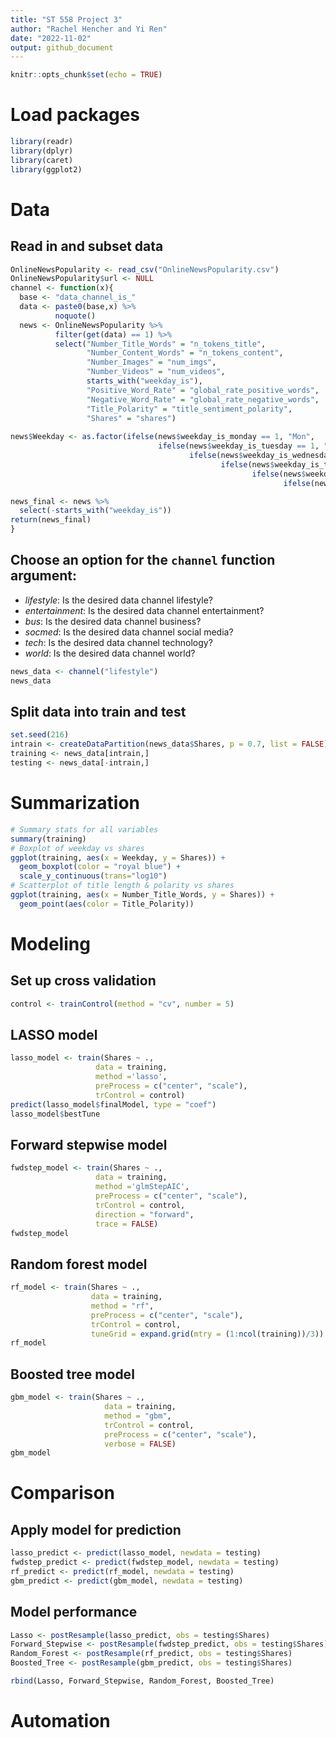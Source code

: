 ```yaml
---
title: "ST 558 Project 3"
author: "Rachel Hencher and Yi Ren"
date: "2022-11-02"
output: github_document
---
```


```r
knitr::opts_chunk$set(echo = TRUE)
```

# Load packages
```r
library(readr)
library(dplyr)
library(caret)
library(ggplot2)
```

# Data
## Read in and subset data
```r
OnlineNewsPopularity <- read_csv("OnlineNewsPopularity.csv") 
OnlineNewsPopularity$url <- NULL
channel <- function(x){
  base <- "data_channel_is_"
  data <- paste0(base,x) %>%  
          noquote()
  news <- OnlineNewsPopularity %>% 
          filter(get(data) == 1) %>% 
          select("Number_Title_Words" = "n_tokens_title",
                 "Number_Content_Words" = "n_tokens_content",
                 "Number_Images" = "num_imgs",
                 "Number_Videos" = "num_videos",
                 starts_with("weekday_is"),
                 "Positive_Word_Rate" = "global_rate_positive_words",
                 "Negative_Word_Rate" = "global_rate_negative_words",
                 "Title_Polarity" = "title_sentiment_polarity",
                 "Shares" = "shares")
  
news$Weekday <- as.factor(ifelse(news$weekday_is_monday == 1, "Mon",
                                 ifelse(news$weekday_is_tuesday == 1, "Tues", 
                                        ifelse(news$weekday_is_wednesday == 1, "Weds", 
                                               ifelse(news$weekday_is_thursday , "Thurs",
                                                      ifelse(news$weekday_is_friday == 1, "Fri",
                                                             ifelse(news$weekday_is_saturday == 1, "Sat", "Sun")))))))

news_final <- news %>%
  select(-starts_with("weekday_is"))
return(news_final)
}
```

## Choose an option for the `channel` function argument:  
- *lifestyle*: Is the desired data channel lifestyle?  
- *entertainment*: Is the desired data channel entertainment?  
- *bus*: Is the desired data channel business?  
- *socmed*: Is the desired data channel social media?
- *tech*: Is the desired data channel technology?  
- *world*: Is the desired data channel world?

```r
news_data <- channel("lifestyle")
news_data
```

## Split data into train and test
```r
set.seed(216)
intrain <- createDataPartition(news_data$Shares, p = 0.7, list = FALSE)
training <- news_data[intrain,]
testing <- news_data[-intrain,]
```

# Summarization
```r
# Summary stats for all variables
summary(training)
# Boxplot of weekday vs shares
ggplot(training, aes(x = Weekday, y = Shares)) +
  geom_boxplot(color = "royal blue") +
  scale_y_continuous(trans="log10")
# Scatterplot of title length & polarity vs shares
ggplot(training, aes(x = Number_Title_Words, y = Shares)) + 
  geom_point(aes(color = Title_Polarity))
```

# Modeling
## Set up cross validation
```r
control <- trainControl(method = "cv", number = 5)
```

## LASSO model
```r
lasso_model <- train(Shares ~ .,
                   data = training,
                   method ='lasso',
                   preProcess = c("center", "scale"),
                   trControl = control)
predict(lasso_model$finalModel, type = "coef")
lasso_model$bestTune
```

## Forward stepwise model
```r
fwdstep_model <- train(Shares ~ .,
                   data = training,
                   method ='glmStepAIC',
                   preProcess = c("center", "scale"),
                   trControl = control,
                   direction = "forward",
                   trace = FALSE)
fwdstep_model
```

## Random forest model
```r
rf_model <- train(Shares ~ ., 
                  data = training, 
                  method = "rf", 
                  preProcess = c("center", "scale"), 
                  trControl = control, 
                  tuneGrid = expand.grid(mtry = (1:ncol(training))/3))
rf_model
```
                         
## Boosted tree model
```r
gbm_model <- train(Shares ~ .,
                     data = training,
                     method = "gbm",
                     trControl = control,
                     preProcess = c("center", "scale"),
                     verbose = FALSE)
gbm_model
```

# Comparison
## Apply model for prediction
```r
lasso_predict <- predict(lasso_model, newdata = testing)
fwdstep_predict <- predict(fwdstep_model, newdata = testing)
rf_predict <- predict(rf_model, newdata = testing)
gbm_predict <- predict(gbm_model, newdata = testing)
```

## Model performance
```r
Lasso <- postResample(lasso_predict, obs = testing$Shares)
Forward_Stepwise <- postResample(fwdstep_predict, obs = testing$Shares)
Random_Forest <- postResample(rf_predict, obs = testing$Shares)
Boosted_Tree <- postResample(gbm_predict, obs = testing$Shares)

rbind(Lasso, Forward_Stepwise, Random_Forest, Boosted_Tree)
```


# Automation

